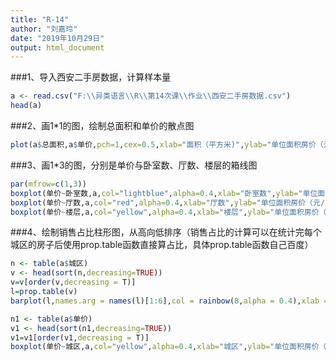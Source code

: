 ---
title: "R-14"
author: "刘嘉玲"
date: "2019年10月29日"
output: html_document
---

###1、导入西安二手房数据，计算样本量
```{r}
a <- read.csv("F:\\异类语言\\R\\第14次课\\作业\\西安二手房数据.csv")
head(a)
```

###2、画1*1的图，绘制总面积和单价的散点图
```{r}
plot(a$总面积,a$单价,pch=1,cex=0.5,xlab="面积（平方米)",ylab="单位面积房价（元/平方米）")
```

###3、画1*3的图，分别是单价与卧室数、厅数、楼层的箱线图
```{r}
par(mfrow=c(1,3))
boxplot(单价~卧室数,a,col="lightblue",alpha=0.4,xlab="卧室数",ylab="单位面积房价（元/平方米）")
boxplot(单价~厅数,a,col="red",alpha=0.4,xlab="厅数",ylab="单位面积房价（元/平方米）")
boxplot(单价~楼层,a,col="yellow",alpha=0.4,xlab="楼层",ylab="单位面积房价（元/平方米）")
```

###4、绘制销售占比柱形图，从高向低排序（销售占比的计算可以在统计完每个城区的房子后使用prop.table函数直接算占比，具体prop.table函数自己百度）
```{r}
n <- table(a$城区)
v <- head(sort(n,decreasing=TRUE))
v=v[order(v,decreasing = T)]
l=prop.table(v)
barplot(l,names.arg = names(l)[1:6],col = rainbow(8,alpha = 0.4),xlab = "域区",ylab="销售百分比")
```
```{r}
n1 <- table(a$单价)
v1 <- head(sort(n1,decreasing=TRUE))
v1=v1[order(v1,decreasing = T)]
boxplot(单价~城区,a,col="yellow",alpha=0.4,xlab="城区",ylab="单位面积房价（元/平方米）")
```

